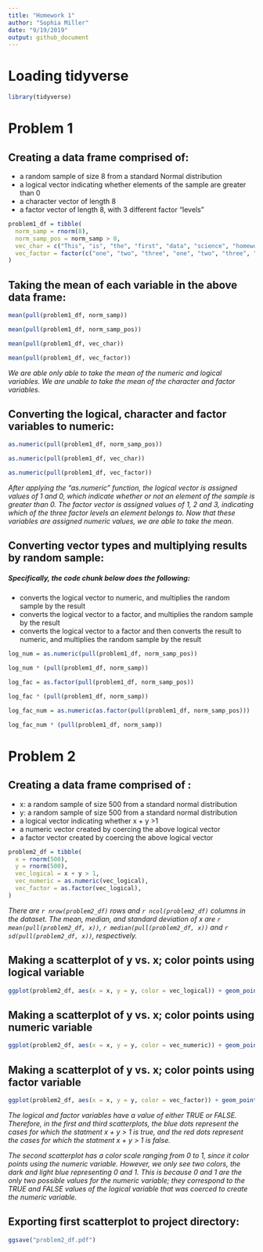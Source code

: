 ```yaml
---
title: "Homework 1"
author: "Sophia Miller"
date: "9/19/2019"
output: github_document
---
```


# Loading tidyverse

```r
library(tidyverse)
```
# Problem 1

## Creating a data frame comprised of:

* a random sample of size 8 from a standard Normal distribution
* a logical vector indicating whether elements of the sample are greater than 0
* a character vector of length 8
* a factor vector of length 8, with 3 different factor “levels”

```r
problem1_df = tibble(
  norm_samp = rnorm(8),
  norm_samp_pos = norm_samp > 0,
  vec_char = c("This", "is", "the", "first", "data", "science", "homework", "assignment"),
  vec_factor = factor(c("one", "two", "three", "one", "two", "three", "one", "two"))
)
```

## Taking the mean of each variable in the above data frame:

```r
mean(pull(problem1_df, norm_samp))

mean(pull(problem1_df, norm_samp_pos))

mean(pull(problem1_df, vec_char))

mean(pull(problem1_df, vec_factor))
```

*We are able only able to take the mean of the numeric and logical variables. We are unable to take the mean of the character and factor variables.*

## Converting the logical, character and factor variables to numeric:

```r
as.numeric(pull(problem1_df, norm_samp_pos))

as.numeric(pull(problem1_df, vec_char))

as.numeric(pull(problem1_df, vec_factor))
```

*After applying the "as.numeric" function, the logical vector is assigned values of 1 and 0, which indicate whether or not an element of the sample is greater than 0. The factor vector is assigned values of 1, 2 and 3, indicating which of the three factor levels an element belongs to. Now that these variables are assigned numeric values, we are able to take the mean.*

## Converting vector types and multiplying results by random sample:
##### Specifically, the code chunk below does the following:

* converts the logical vector to numeric, and multiplies the random sample by the result
* converts the logical vector to a factor, and multiplies the random sample by the result
* converts the logical vector to a factor and then converts the result to numeric, and multiplies the random sample by the result

```r
log_num = as.numeric(pull(problem1_df, norm_samp_pos))

log_num * (pull(problem1_df, norm_samp))

log_fac = as.factor(pull(problem1_df, norm_samp_pos))

log_fac * (pull(problem1_df, norm_samp))

log_fac_num = as.numeric(as.factor(pull(problem1_df, norm_samp_pos)))

log_fac_num * (pull(problem1_df, norm_samp))
```

# Problem 2

## Creating a data frame comprised of :

* x: a random sample of size 500 from a standard normal distribution
* y: a random sample of size 500 from a standard normal distribution
* a logical vector indicating whether x + y >1 
* a numeric vector created by coercing the above logical vector
* a factor vector created by coercing the above logical vector

```r
problem2_df = tibble(
  x = rnorm(500),
  y = rnorm(500),
  vec_logical = x + y > 1,
  vec_numeric = as.numeric(vec_logical),
  vec_factor = as.factor(vec_logical),
)
```

*There are `r nrow(problem2_df)` rows and `r ncol(problem2_df)` columns in the dataset. The mean, median, and standard deviation of x are `r mean(pull(problem2_df, x))`, `r median(pull(problem2_df, x))` and `r sd(pull(problem2_df, x))`, respectively.*

## Making a scatterplot of y vs. x; color points using logical variable

```r
ggplot(problem2_df, aes(x = x, y = y, color = vec_logical)) + geom_point()
```

## Making a scatterplot of y vs. x; color points using numeric variable

```r
ggplot(problem2_df, aes(x = x, y = y, color = vec_numeric)) + geom_point()
```

## Making a scatterplot of y vs. x; color points using factor variable

```r
ggplot(problem2_df, aes(x = x, y = y, color = vec_factor)) + geom_point()
```

*The logical and factor variables have a value of either TRUE or FALSE. Therefore, in the first and third scatterplots, the blue dots represent the cases for which  the statment x + y > 1 is true, and the red dots represent the cases for which the statment x + y > 1 is false.* 

*The second scatterplot has a color scale ranging from 0 to 1, since it color points using the numeric variable. However, we only see two colors, the dark and light blue representing 0 and 1. This is because 0 and 1 are the only two possible values for the numeric variable; they correspond to the TRUE and FALSE values of the logical variable that was coerced to create the numeric variable.*

## Exporting first scatterplot to project directory:

```r
ggsave("problem2_df.pdf")
```

